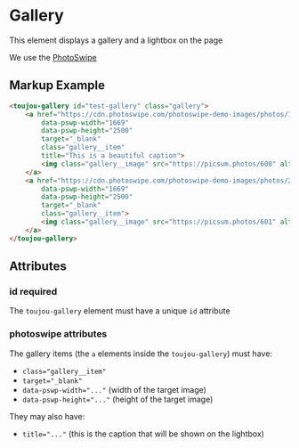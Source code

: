# Gallery
This element displays a gallery and a lightbox on the page

We use the [PhotoSwipe](https://photoswipe.com/)

## Markup Example
```html
<toujou-gallery id="test-gallery" class="gallery">
    <a href="https://cdn.photoswipe.com/photoswipe-demo-images/photos/1/img-2500.jpg"
        data-pswp-width="1669"
        data-pswp-height="2500"
        target="_blank"
        class="gallery__item"
        title="This is a beautiful caption">
        <img class="gallery__image" src="https://picsum.photos/600" alt=""/>
    </a>
    <a href="https://cdn.photoswipe.com/photoswipe-demo-images/photos/2/img-2500.jpg"
        data-pswp-width="1669"
        data-pswp-height="2500"
        target="_blank"
        class="gallery__item">
        <img class="gallery__image" src="https://picsum.photos/601" alt="" />
    </a>
</toujou-gallery>
```

## Attributes

### id <toujou-chip class="chip" chip-bg-color="warning">required</toujou-chip>
The `toujou-gallery` element must have a unique `id` attribute

### photoswipe attributes
The gallery items (the `a` elements inside the `toujou-gallery`) must have:
- `class="gallery__item"`
- `target="_blank"`
- `data-pswp-width="..."` (width of the target image)
- `data-pswp-height="..."` (height of the target image)

They may also have:
- `title="..."` (this is the caption that will be shown on the lightbox)